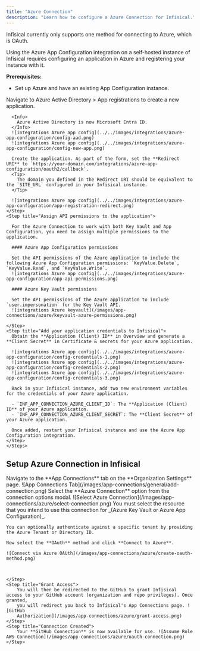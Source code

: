 ```yaml
---
title: "Azure Connection"
description: "Learn how to configure a Azure Connection for Infisical."
---
```


Infisical currently only supports one method for connecting to Azure, which is OAuth.

<Accordion title="Self-Hosted Instance">
  Using the Azure App Configuration integration on a self-hosted instance of Infisical requires configuring an application in Azure
  and registering your instance with it.

  **Prerequisites:**

  - Set up Azure and have an existing App Configuration instance.

  <Steps>
    <Step title="Create an application in Azure">
      Navigate to Azure Active Directory > App registrations to create a new application.

      <Info>
        Azure Active Directory is now Microsoft Entra ID.
      </Info>
      ![integrations Azure app config](../../images/integrations/azure-app-configuration/config-aad.png)
      ![integrations Azure app config](../../images/integrations/azure-app-configuration/config-new-app.png)

      Create the application. As part of the form, set the **Redirect URI** to `https://your-domain.com/integrations/azure-app-configuration/oauth2/callback`.
      <Tip>
        The domain you defined in the Redirect URI should be equivalent to the `SITE_URL` configured in your Infisical instance.
      </Tip>

      ![integrations Azure app config](../../images/integrations/azure-app-configuration/app-registration-redirect.png)
    </Step>
    <Step title="Assign API permissions to the application">

      For the Azure Connection to work with both Key Vault and App Configuration, you need to assign multiple permissions to the application.

      #### Azure App Configuration permissions

      Set the API permissions of the Azure application to include the following Azure App Configuration permissions: `KeyValue.Delete`, `KeyValue.Read`, and `KeyValue.Write`.
      ![integrations Azure app config](../../images/integrations/azure-app-configuration/app-api-permissions.png)

      #### Azure Key Vault permissions

      Set the API permissions of the Azure application to include `user.impersonation` for the Key Vault API.
      ![integrations Azure keyvault](/images/app-connections/azure/keyvault-azure-permissions.png)

    </Step>
    <Step title="Add your application credentials to Infisical">
      Obtain the **Application (Client) ID** in Overview and generate a **Client Secret** in Certificate & secrets for your Azure application.

      ![integrations Azure app config](../../images/integrations/azure-app-configuration/config-credentials-1.png)
      ![integrations Azure app config](../../images/integrations/azure-app-configuration/config-credentials-2.png)
      ![integrations Azure app config](../../images/integrations/azure-app-configuration/config-credentials-3.png)

      Back in your Infisical instance, add two new environment variables for the credentials of your Azure application.

      - `INF_APP_CONNECTION_AZURE_CLIENT_ID`: The **Application (Client) ID** of your Azure application.
      - `INF_APP_CONNECTION_AZURE_CLIENT_SECRET`: The **Client Secret** of your Azure application.

      Once added, restart your Infisical instance and use the Azure App Configuration integration.
    </Step>
    </Steps>    

</Accordion>

## Setup Azure Connection in Infisical

<Steps>
	<Step title="Navigate to the App Connections">
		Navigate to the **App Connections** tab on the **Organization Settings** page. ![App Connections
		Tab](/images/app-connections/general/add-connection.png)
	</Step>
	<Step title="Add Connection">
		Select the **Azure Connection** option from the connection options modal. ![Select Azure Connection](/images/app-connections/azure/select-connection.png)
	</Step>
	<Step title="Authorize Connection">
		You must select the resource that you intend to use this connection for _(Azure Key Vault or Azure App Configuration)_.

    You can optionally authenticate against a specific tenant by providing the Azure Tenant or Directory ID.

    Now select the **OAuth** method and click **Connect to Azure**. 

    ![Connect via Azure OAUth](/images/app-connections/azure/create-oauth-method.png)

    

	</Step>
	<Step title="Grant Access">
		You will then be redirected to the GitHub to grant Infisical access to your GitHub account (organization and repo privileges). Once granted,
		you will redirect you back to Infisical's App Connections page. ![GitHub
		Authorization](/images/app-connections/azure/grant-access.png)
	</Step>
	<Step title="Connection Created">
		Your **GitHub Connection** is now available for use. ![Assume Role AWS Connection](/images/app-connections/azure/oauth-connection.png)
	</Step>
</Steps>
